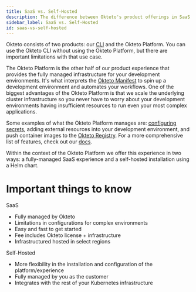 ```yaml
---
title: SaaS vs. Self-Hosted
description: The difference between Okteto's product offerings in SaaS and Self-Hosted
sidebar_label: SaaS vs. Self-Hosted
id: saas-vs-self-hosted
---
```


Okteto consists of two products: our [CLI](/cloud/okteto-cli) and the Okteto Platform. You can use the Okteto CLI without using the Okteto Platform, but there are important limitations with that use case. 

The Okteto Platform is the other half of our product experience that provides the fully managed infrastructure for your development environments. It's what interprets the [Okteto Manifest](/reference/manifest) to spin up a development environment and automates your workflows. One of the biggest advantages of the Okteto Platform is that we scale the underlying cluster infrastructure so you never have to worry about your development environments having insufficient resources to run even your most complex applications.

Some examples of what the Okteto Platform manages are: [configuring secrets](/cloud/secrets/), adding external resources into your development environment, and push container images to the [Okteto Registry](/cloud/registry/). For a more comprehensive list of features, check out our [docs](/self-hosted/).

Within the context of the Okteto Platform we offer this experience in two ways: a fully-managed SaaS experience and a self-hosted installation using a Helm chart.

# Important things to know

SaaS

- Fully managed by Okteto
- Limitations in configurations for complex environments
- Easy and fast to get started
- Fee includes Okteto license + infrastructure
- Infrastructured hosted in select regions

Self-Hosted

- More flexibility in the installation and configuration of the platform/experience
- Fully managed by you as the customer
- Integrates with the rest of your Kubernetes infrastructure